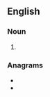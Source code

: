 ==English==

===Noun===
{{head|en|noun plural form}}

# {{plural of|phonogram|lang=en}}

===Anagrams===
* {{l|en|monographs}}
* {{l|en|nomographs}}